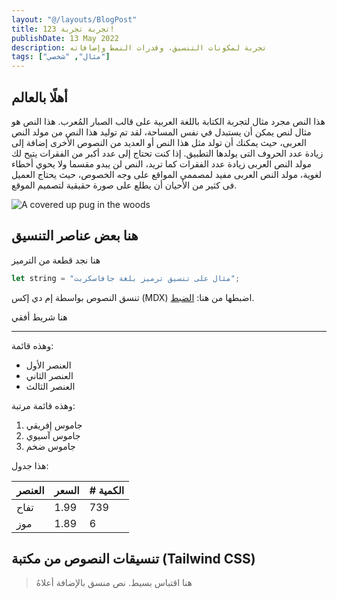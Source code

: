 ```yaml
---
layout: "@/layouts/BlogPost"
title: تجربة تجربة 123!
publishDate: 13 May 2022
description: تجربة لمكونات التنسيق، وقدرات النمط وإضافاته
tags: ["مثال", "شخصي"]
---
```



## أهلًا بالعالم

هذا النص مجرد مثال لتجربة الكتابة باللغة العربية على قالب الصبار المُعرب.
هذا النص هو مثال لنص يمكن أن يستبدل في نفس المساحة، لقد تم توليد هذا النص من مولد النص العربى، حيث يمكنك أن تولد مثل هذا النص أو العديد من النصوص الأخرى إضافة إلى زيادة عدد الحروف التى يولدها التطبيق.
إذا كنت تحتاج إلى عدد أكبر من الفقرات يتيح لك مولد النص العربى زيادة عدد الفقرات كما تريد، النص لن يبدو مقسما ولا يحوي أخطاء لغوية، مولد النص العربى مفيد لمصممي المواقع على وجه الخصوص، حيث يحتاج العميل فى كثير من الأحيان أن يطلع على صورة حقيقية لتصميم الموقع.

<Image
	src="https://picsum.photos/id/1025/550/460"
	alt="A covered up pug in the woods"
	width={550}
	height={460}
/>

## هنا بعض عناصر التنسيق

هنا نجد قطعة من الترميز

```js
let string = "مثال على تنسيق ترميز بلغة جافاسكربت";
```

تنسق النصوص بواسطة إم دي إكس (MDX) اضبطها من هنا: [الضبط](https://mdxjs.com/guides/syntax-highlighting/).



هنا شريط أفقي

---

وهذه قائمة:

- العنصر الأول
- العنصر الثاني
- العنصر الثالث

وهذه قائمة مرتبة:

1. جاموس إفريقي
2. جاموس آسيوي
3. جاموس ضخم

هذا جدول:

| العنصر         | السعر | # الكمية |
| ------------ | ----- | ---------- |
| تفاح | 1.99  |        739 |
| موز      | 1.89  |          6 |

## تنسيقات النصوص من مكتبة (Tailwind CSS)

> هنا اقتباس بسيط.
> نص منسق بالإضافة أعلاهُ
